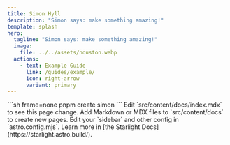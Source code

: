 ```yaml
---
title: Simon Hyll
description: "Simon says: make something amazing!"
template: splash
hero:
  tagline: "Simon says: make something amazing!"
  image:
    file: ../../assets/houston.webp
  actions:
    - text: Example Guide
      link: /guides/example/
      icon: right-arrow
      variant: primary
---
```



<Card title="Create a Project" icon="pencil">
```sh frame=none
pnpm create simon
```
</Card>
<CardGrid>
	<Card title="Update content" icon="pencil">
		Edit `src/content/docs/index.mdx` to see this page change.
	</Card>
	<Card title="Add new content" icon="add-document">
		Add Markdown or MDX files to `src/content/docs` to create new pages.
	</Card>
	<Card title="Configure your site" icon="setting">
		Edit your `sidebar` and other config in `astro.config.mjs`.
	</Card>
	<Card title="Read the docs" icon="open-book">
		Learn more in [the Starlight Docs](https://starlight.astro.build/).
	</Card>
</CardGrid>
